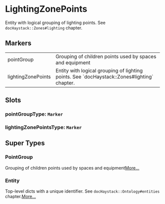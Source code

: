 # LightingZonePoints
Entity with logical grouping of lighting points.
See `docHaystack::Zones#lighting` chapter.
## Markers
<table>
<tbody>
<tr>
<td className='p-2 align-top'><span className='bg-sky-200 rounded-md px-3 py-1 text-sky-700 block font-semibold text-center text-sm'>pointGroup </span></td>
<td className='p-2 align-top'>Grouping of children points used by spaces and equipment</td>
</tr>
<tr>
<td className='p-2 align-top'><span className='bg-sky-200 rounded-md px-3 py-1 text-sky-700 block font-semibold text-center text-sm'>lightingZonePoints </span></td>
<td className='p-2 align-top'>Entity with logical grouping of lighting points. See `docHaystack::Zones#lighting` chapter.</td>
</tr>
</tbody>
</table>

## Slots

### pointGroupType: `Marker`

### lightingZonePointsType: `Marker`


## Super Types
### PointGroup
Grouping of children points used by spaces and equipment[More...](./PointGroup)

### Entity
Top-level dicts with a unique identifier.
See `docHaystack::Ontology#entities` chapter.[More...](./Entity)


